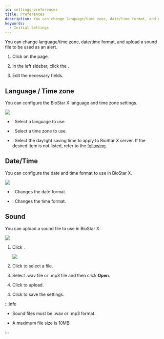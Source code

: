 ```yaml
---
id: settings-preferences
title: Preferences
description: You can change language/time zone, date/time format, and upload a sound file to be used as an alert.
keywords:
  - Initial Settings
---
```


You can change language/time zone, date/time format, and upload a sound file to be used as an alert.

1. Click <Cmd sid='shell.header.setting' /> on the <Cmd sid='shell.header.launcher' /> page.

2. In the left sidebar, click the <Cmd sid='common.preference' product='2' />.

3. Edit the necessary fields.

## Language / Time zone

You can configure the BioStar X language and time zone settings.

<Image src='/img/biostarx-settings-preference-language-timezone.png' className='none' />

* <Cmd sid='common.language' product='2' />: Select a language to use.

* <Cmd sid='common.timeZone' product='2' />: Select a time zone to use.

* <Cmd sid='common.dst' product='2' />: Select the daylight saving time to apply to BioStar X server. If the desired item is not listed, refer to the [following](settings-system-daylight-saving-time).

## Date/Time

You can configure the date and time format to use in BioStar X.

<Image src='/img/biostarx-settings-preference-date-time.png' className='none' />

* <Cmd sid="common.dateFormat" product='2' />: Changes the date format.

* <Cmd sid="common.timeFormat" product='2' />: Changes the time format.

## Sound

You can upload a sound file to use in BioStar X.

<Image src='/img/biostarx-settings-preference-sound.png' className='none' />

<Calloutlists>

1. Click <Cmd sid="button.plusAdd" product='2' />.

   <Image src='/img/biostarx-settings-preference-add-sound.png' className='none' />

2. Click <Cmd sid="setting.preference.sound.alert.addSound.browse" product='2' /> to select a file.

3. Select .wav file or .mp3 file and then click **Open**. 

4. Click <Cmd sid="button.add" product='2' /> to upload.

</Calloutlists>

4. Click <Cmd sid="button.apply" product='2' /> to save the settings.

:::info

* Sound files must be .wav or .mp3 format.

* A maximum file size is 10MB.

:::
